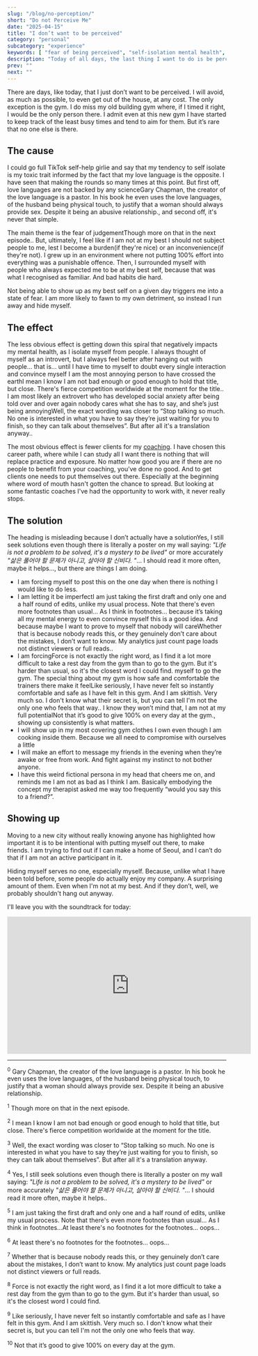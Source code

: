 ```yaml
---
slug: "/blog/no-perception/"
short: "Do not Perceive Me"
date: "2025-04-15"
title: "I don’t want to be perceived"
category: "personal"
subcategory: "experience"
keywords: [ "fear of being perceived", "self-isolation mental health", "social anxiety and perfectionism", "why it's hard to show up", "fear of judgment", "introvert or socially anxious", "hiding from the world", "mental health and gym motivation", "coaching and vulnerability", "starting over in a new city","making friends in Seoul","extrovert with social anxiety","building self-worth","perfectionism and social withdrawal","life coaching and mental health"]
description: "Today of all days, the last thing I want to do is be perceived, yet I am writing this blog post, as a challenge to myself as to what it means to be perceived, and that it's not as unsafe as it feels."
prev: ""
next: ""
---
```



There are days, like today, that I just don’t want to be perceived. I will avoid, as much as possible, to even get out of the house, at any cost. The only exception is the gym. I do miss my old building gym where, if I timed it right, I would be the only person there. I admit even at this new gym I have started to keep track of the least busy times and tend to aim for them. But it’s rare that no one else is there. 

## The cause

I could go full TikTok self-help girlie and say that my tendency to self isolate is my toxic trait informed by the fact that my love language is the opposite. I have seen that making the rounds so many times at this point. But first off, love languages are not backed by any science<Footnote presentation="0">Gary Chapman, the creator of the love language is a pastor. In his book he even uses the love languages, of the husband being physical touch, to justify that a woman should always provide sex. Despite it being an abusive relationship.</Footnote>, and second off, it's never that simple. 

The main theme is the fear of judgement<Footnote presentation="1">Though more on that in the next episode.</Footnote>. But, ultimately, I feel like if I am not at my best I should not subject people to me, lest I become a burden(if they're nice) or an inconvenience(if they're not). I grew up in an environment where not putting 100% effort into everything was a punishable offence. Then, I surrounded myself with people who always expected me to be at my best self, because that was what I recognised as familiar. And bad habits die hard. 

Not being able to show up as my best self on a given day triggers me into a state of fear. I am more likely to fawn to my own detriment, so instead I run away and hide myself. 

## The effect

The less obvious effect is getting down this spiral that negatively impacts my mental health, as I isolate myself from people. I always thought of myself as an introvert, but I always feel better after hanging out with people... that is... until I have time to myself to doubt every single interaction and convince myself I am the most annoying person to have crossed the earth<Footnote presentation="2">I mean I know I am not bad enough or good enough to hold that title, but close. There's fierce competition worldwide at the moment for the title.</Footnote>. I am most likely an extrovert who has developed social anxiety after being told over and over again nobody cares what she has to say, and she’s just being annoying<Footnote presentation="3">Well, the exact wording was closer to “Stop talking so much. No one is interested in what you have to say they’re just waiting for you to finish, so they can talk about themselves”. But after all it's a translation anyway.</Footnote>.  

The most obvious effect is fewer clients for my [coaching](/coaching/). I have chosen this career path, where while I can study all I want there is nothing that will replace practice and exposure. No matter how good you are if there are no people to benefit from your coaching, you’ve done no good. And to get clients one needs to put themselves out there. Especially at the beginning where word of mouth hasn't gotten the chance to spread. But looking at some fantastic coaches I've had the opportunity to work with, it never really stops.

## The solution

The heading is misleading because I don’t actually have a solution<Footnote presentation="4">Yes, I still seek solutions even though there is literally a poster on my wall saying: _"Life is not a problem to be solved, it's a mystery to be lived"_ or more accurately _"삶은 풀어야 할 문제가 아니고, 살아야 할 신비다. "_... I should read it more often, maybe it helps...</Footnote>, but there are things I am doing. 

* I am forcing myself to post this on the one day when there is nothing I would like to do less. 
* I am letting it be imperfect<Footnote presentation="5">I am just taking the first draft and only one and a half round of edits, unlike my usual process. Note that there's even more footnotes than usual... As I think in footnotes...</Footnote> because it’s taking all my mental energy to even convince myself this is a good idea. And because maybe I want to prove to myself that nobody will care<Footnote presentation="7">Whether that is because nobody reads this, or they genuinely don’t care about the mistakes, I don’t want to know. My analytics just count page loads not distinct viewers or full reads.</Footnote>.
* I am forcing<Footnote presentation="8">Force is not exactly the right word, as I find it a lot more difficult to take a rest day from the gym than to go to the gym. But it's harder than usual, so it's the closest word I could find.</Footnote> myself to go the gym. The special thing about my gym is how safe and comfortable the trainers there make it feel<Footnote presentation="9">Like seriously, I have never felt so instantly comfortable and safe as I have felt in this gym. And I am skittish. Very much so. I don't know what their secret is, but you can tell I'm not the only one who feels that way.</Footnote>. I know they won’t mind that, I am not at my full potential<Footnote presentation="10">Not that it’s good to give 100% on every day at the gym.</Footnote>, showing up consistently is what matters.
* I will show up in my most covering gym clothes I own even though I am cooking inside them. Because we all need to compromise with ourselves a little
* I will make an effort to message my friends in the evening when they’re awake or free from work. And fight against my instinct to not bother anyone. 
* I have this weird fictional persona in my head that cheers me on, and reminds me I am not as bad as I think I am. Basically embodying the concept my therapist asked me way too frequently “would you say this to a friend?”. 

## Showing up

Moving to a new city without really knowing anyone has highlighted how important it is to be intentional with putting myself out there, to make friends. I am trying to find out if I can make a home of Seoul, and I can’t do that if I am not an active participant in it. 

Hiding myself serves no one, especially myself. Because, unlike what I have been told before, some people do actually enjoy my company. A surprising amount of them. Even when I'm not at my best. And if they don’t, well, we probably shouldn't hang out anyway. 

I'll leave you with the soundtrack for today:
<iframe width="560" height="315" src="https://www.youtube.com/embed/go3MQCP6UdU?si=mOGR8w20U67AqDRP" title="YouTube video player" frameborder="0" allow="accelerometer; autoplay; clipboard-write; encrypted-media; gyroscope; picture-in-picture; web-share" referrerpolicy="strict-origin-when-cross-origin" allowfullscreen></iframe>

---
<sup>0</sup> Gary Chapman, the creator of the love language is a pastor. In his book he even uses the love languages, of the husband being physical touch, to justify that a woman should always provide sex. Despite it being an abusive relationship.

<sup>1</sup> Though more on that in the next episode.

<sup>2</sup> I mean I know I am not bad enough or good enough to hold that title, but close. There's fierce competition worldwide at the moment for the title.

<sup>3</sup> Well, the exact wording was closer to “Stop talking so much. No one is interested in what you have to say they’re just waiting for you to finish, so they can talk about themselves”. But after all it's a translation anyway.

<sup>4</sup> Yes, I still seek solutions even though there is literally a poster on my wall saying: _"Life is not a problem to be solved, it's a mystery to be lived"_ or more accurately _"삶은 풀어야 할 문제가 아니고, 살아야 할 신비다. "_... I should read it more often, maybe it helps..

<sup>5</sup> I am just taking the first draft and only one and a half round of edits, unlike my usual process. Note that there's even more footnotes than usual... As I think in footnotes...<Footnote presentation="6">At least there's no footnotes for the footnotes... oops...</Footnote>

<sup>6</sup> At least there's no footnotes for the footnotes... oops...

<sup>7</sup> Whether that is because nobody reads this, or they genuinely don’t care about the mistakes, I don’t want to know. My analytics just count page loads not distinct viewers or full reads.

<sup>8</sup> Force is not exactly the right word, as I find it a lot more difficult to take a rest day from the gym than to go to the gym. But it's harder than usual, so it's the closest word I could find.

<sup>9</sup> Like seriously, I have never felt so instantly comfortable and safe as I have felt in this gym. And I am skittish. Very much so. I don't know what their secret is, but you can tell I'm not the only one who feels that way.

<sup>10</sup> Not that it’s good to give 100% on every day at the gym.